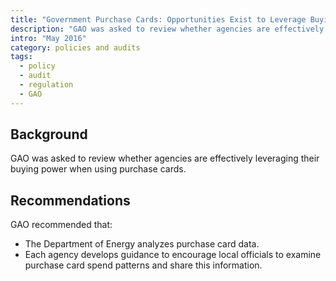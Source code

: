 ```yaml
---
title: "Government Purchase Cards: Opportunities Exist to Leverage Buying Power"
description: "GAO was asked to review whether agencies are effectively leveraging their buying power when using purchase cards."
intro: "May 2016"
category: policies and audits
tags:
  - policy
  - audit
  - regulation
  - GAO
---
```



<LinkButton link="https://www.gao.gov/products/GAO-16-526" text="View Full Audit" />

## Background

GAO was asked to review whether agencies are effectively leveraging their buying power when using purchase cards.

## Recommendations

GAO recommended that: 
- The Department of Energy analyzes purchase card data. 
- Each agency develops guidance to encourage local officials to examine purchase card spend patterns and share this information.
 